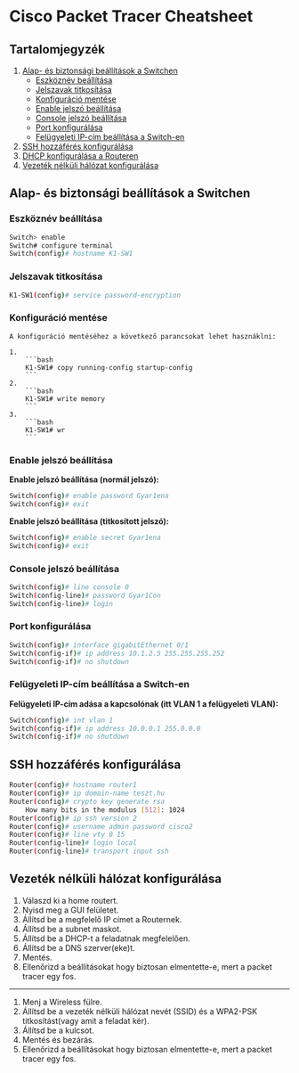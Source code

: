 # Cisco Packet Tracer Cheatsheet

## Tartalomjegyzék
1. [Alap- és biztonsági beállítások a Switchen](#alap-és-biztonsági-beállítások-a-switchen)
    - [Eszköznév beállítása](#eszköznév-beállítása)
    - [Jelszavak titkosítása](#jelszavak-titkosítása)
    - [Konfiguráció mentése](#konfiguráció-mentése)
    - [Enable jelszó beállítása](#enable-jelszó-beállítása)
    - [Console jelszó beállítása](#console-jelszó-beállítása)
    - [Port konfigurálása](#port-konfigurálása)
    - [Felügyeleti IP-cím beállítása a Switch-en](#felügyeleti-ip-cím-beállítása-a-switch-en)
2. [SSH hozzáférés konfigurálása](#ssh-hozzáférés-konfigurálása)
3. [DHCP konfigurálása a Routeren](#dhcp-konfigurálása-a-routeren)
4. [Vezeték nélküli hálózat konfigurálása](#vezeték-nélküli-hálózat-konfigurálása)

## Alap- és biztonsági beállítások a Switchen
### Eszköznév beállítása
```bash
Switch> enable
Switch# configure terminal
Switch(config)# hostname K1-SW1
```

### Jelszavak titkosítása
```bash
K1-SW1(config)# service password-encryption
```

### Konfiguráció mentése
    A konfiguráció mentéséhez a következő parancsokat lehet hasznáklni:

    1. 
        ```bash
        K1-SW1# copy running-config startup-config
        ```
    2. 
        ```bash
        K1-SW1# write memory
        ```
    3. 
        ```bash
        K1-SW1# wr
        ```

### Enable jelszó beállítása
**Enable jelszó beállítása (normál jelszó):**
```bash
Switch(config)# enable password Gyar1ena
Switch(config)# exit
```

**Enable jelszó beállítása (titkosított jelszó):**
```bash
Switch(config)# enable secret Gyar1ena
Switch(config)# exit
```

### Console jelszó beállítása
```bash
Switch(config)# line console 0
Switch(config-line)# password Gyar1Con
Switch(config-line)# login
```

### Port konfigurálása
```bash
Switch(config)# interface gigabitEthernet 0/1
Switch(config-if)# ip address 10.1.2.5 255.255.255.252
Switch(config-if)# no shutdown
```

### Felügyeleti IP-cím beállítása a Switch-en
**Felügyeleti IP-cím adása a kapcsolónak (itt VLAN 1 a felügyeleti VLAN):**
```bash
Switch(config)# int vlan 1
Switch(config-if)# ip address 10.0.0.1 255.0.0.0
Switch(config-if)# no shutdown
```

## SSH hozzáférés konfigurálása
```bash
Router(config)# hostname router1
Router(config)# ip domain-name teszt.hu
Router(config)# crypto key generate rsa
    How many bits in the modulus [512]: 1024
Router(config)# ip ssh version 2
Router(config)# username admin password cisco2
Router(config)# line vty 0 15
Router(config-line)# login local
Router(config-line)# transport input ssh
```

## Vezeték nélküli hálózat konfigurálása
1. Válaszd ki a home routert.
2. Nyisd meg a GUI felületet.
3. Állítsd be a megfelelő IP címet a Routernek.
4. Állítsd be a subnet maskot.
5. Állítsd be a DHCP-t a feladatnak megfelelően.
6. Állítsd be a DNS szerver(eke)t.
6. Mentés.
7. Ellenőrizd a beállításokat hogy biztosan elmentette-e, mert a packet tracer egy fos.

___________
1. Menj a Wireless fülre.
2. Állítsd be a vezeték nélküli hálózat nevét (SSID) és a WPA2-PSK titkosítást(vagy amit a feladat kér).
3. Állítsd be a kulcsot.
4. Mentés és bezárás.
5. Ellenőrizd a beállításokat hogy biztosan elmentette-e, mert a packet tracer egy fos.